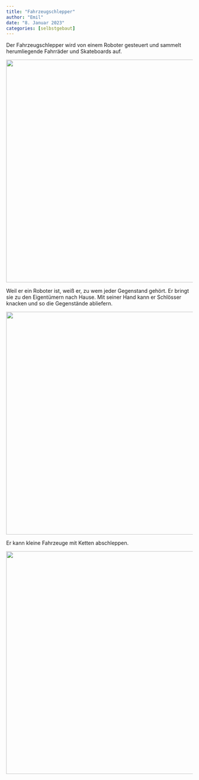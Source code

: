 ```yaml
---
title: "Fahrzeugschlepper"
author: "Emil"
date: "8. Januar 2023"
categories: [selbstgebaut]
---
```


Der Fahrzeugschlepper wird von einem Roboter gesteuert und sammelt herumliegende Fahrräder und Skateboards auf.

![](IMG_3303%20Small.png){width="600"}

Weil er ein Roboter ist, weiß er, zu wem jeder Gegenstand gehört. Er bringt sie zu den Eigentümern nach Hause. Mit seiner Hand kann er Schlösser knacken und so die Gegenstände abliefern.

![](IMG_3302%20Small.png){width="600"}

Er kann kleine Fahrzeuge mit Ketten abschleppen.

![](IMG_3306%20Small.png){width="600"}
